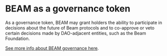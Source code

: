 # BEAM as a governance token

As a governance token, BEAM may grant holders the ability to participate in decisions about the future of Beam protocols and to co-approve or veto certain decisions made by DAO-adjacent entities, such as the Beam Foundation. 

[See more info about BEAM governance here](/governance).
